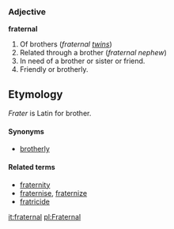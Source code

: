 ===Adjective===
'''fraternal'''

#Of brothers (''fraternal [[twin]]s'')
#Related through a brother (''fraternal nephew'')
#In need of a brother or sister or friend.
#Friendly or brotherly.

==Etymology==

''Frater'' is Latin for brother.

====Synonyms====
*[[brotherly]]

====Related terms====
*[[fraternity]]
*[[fraternise]], [[fraternize]]
*[[fratricide]]

[[it:fraternal]]
[[pl:Fraternal]]